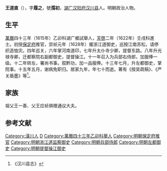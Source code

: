 '''王道直'''（{{bd|？||？||}}），字'''履之'''，號'''孺初'''，[[湖广|湖广]][[汉阳府|汉阳府]][[汉川县|汉川县]]人。明朝政治人物。

==生平==
[[萬曆|萬曆]]四十三年（1615年）乙卯科湖广鄉試舉人，[[天啓|天啓]]二年（1622年）壬戌科進士。初授[[保定府|保定府]]推官，崇祯元年（1628年）擢浙江道御史，巡按江南苏松，请停织造恤灾。四年巡关，六年掌河南道印，七年升太仆寺少卿，提督东路。八年升光禄寺卿，迁都察院右副都御史，提督操江。十一年召入为兵部右侍郎，加服俸一级。十二年转左，署尚书事。叙黔功，加一品服俸。十三年七月，升左都御史，掌院事。十五年五月，谢病免职归。居家九年，年七十而逝。著有《按吴疏稿》、《严关盾墨》等<ref>《汉川县志》</ref>。

== 家族 ==
祖父王一善、父王应祯俱赠通议大夫。

==参考文献==
{{reflist}}

{{天啓二年壬戌科殿試金榜}}

{{Authority control}}

{{DEFAULTSORT:}}
[[Category:漢川人|Category:漢川人]]
[[Category:王姓|D]]
[[Category:萬曆四十三年乙卯科舉人|Category:萬曆四十三年乙卯科舉人]]
[[Category:明朝保定府推官|Category:明朝保定府推官]]
[[Category:明朝浙江道监察御史|Category:明朝浙江道监察御史]]
[[Category:明朝兵部侍郎|Category:明朝兵部侍郎]]
[[Category:明朝左都御史|Category:明朝左都御史]]
[[Category:明朝提督操江御史|Category:明朝提督操江御史]]


{{明朝官员小作品}}
